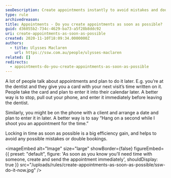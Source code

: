 ```yaml
---
seoDescription: Create appointments instantly to avoid mistakes and double bookings.
type: rule
archivedreason:
title: Appointments - Do you create appointments as soon as possible?
guid: d36055b2-734c-4629-ba73-a5f28b8ddc92
uri: create-appointments-as-soon-as-possible
created: 2020-11-10T18:09:34.0000000Z
authors:
  - title: Ulysses Maclaren
    url: https://ssw.com.au/people/ulysses-maclaren
related: []
redirects:
  - appointments-do-you-create-appointments-as-soon-as-possible
---
```


A lot of people talk about appointments and plan to do it later. E.g. you’re at the dentist and they give you a card with your next visit’s time written on it. People take the card and plan to enter it into their calendar later.
A better way is to stop, pull out your phone, and enter it immediately before leaving the dentist.

Similarly, you might be on the phone with a client and arrange a date and plan to enter it in later. A better way is to say “Hang on a second while I shoot you an appointment for the time.”

Locking in time as soon as possible is a big efficiency gain, and helps to avoid any possible mistakes or double bookings.


<imageEmbed
  alt="Image"
  size="large"
  showBorder={false}
  figureEmbed={{
    preset: "default",
    figure: 'As soon as you know you’ll need time with someone, create and send the appointment immediately',
    shouldDisplay: true
  }}
  src="/uploads/rules/create-appointments-as-soon-as-possible/ssw-do-it-now.jpg"
/>